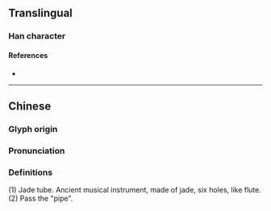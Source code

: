 {{character info}}
==Translingual==

===Han character===
{{Han char|rn=96|rad=玉|as=13|sn=17|four=17135|canj=MGYBJ|ids=⿰𤣩運}}

====References====
* {{Han ref|kx=0743.080|dkj=21278|dj=1152.080|hdz=21142.070|uh=74AD|ud=29869|bh=ED6B|bd=60779}}

----

==Chinese==
{{zh-forms}}

===Glyph origin===
{{Han etym}}

===Pronunciation===
{{zh-pron
|m=gùn
|c=gun2
|mc=y
|oc=y
|cat=
}}

===Definitions===
{{zh-hanzi}}

(1) Jade tube. Ancient musical instrument, made of jade, six holes, like flute. 
(2) Pass the "pipe".